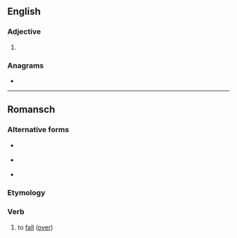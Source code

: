 ==English==

===Adjective===
{{head|en|comparative adjective}}

# {{en-comparative of|crude}}

===Anagrams===
* {{anagrams|en|a=cderru|curred}}

----

==Romansch==

===Alternative forms===
* {{qualifier|Rumantsch Grischun|Surmiran}} {{l|rm|crudar}}
* {{qualifier|Sursilvan|Sutsilvan}} {{l|rm|curdar}}
* {{qualifier|Vallader}} {{l|rm|crodar}}

===Etymology===
{{rfe|lang=rm}}

===Verb===
{{rm-verb}}

# {{lb|rm|Puter}} to [[fall]] ([[fall over|over]])